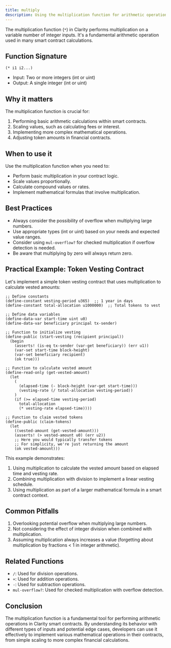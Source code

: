 ```yaml
---
title: multiply
description: Using the multiplication function for arithmetic operations in Clarity smart contracts.
---
```


The multiplication function (`*`) in Clarity performs multiplication on a variable number of integer inputs. It's a fundamental arithmetic operation used in many smart contract calculations.

## Function Signature

```clarity
(* i1 i2...)
```

- Input: Two or more integers (int or uint)
- Output: A single integer (int or uint)

## Why it matters

The multiplication function is crucial for:

1. Performing basic arithmetic calculations within smart contracts.
2. Scaling values, such as calculating fees or interest.
3. Implementing more complex mathematical operations.
4. Adjusting token amounts in financial contracts.

## When to use it

Use the multiplication function when you need to:

- Perform basic multiplication in your contract logic.
- Scale values proportionally.
- Calculate compound values or rates.
- Implement mathematical formulas that involve multiplication.

## Best Practices

- Always consider the possibility of overflow when multiplying large numbers.
- Use appropriate types (int or uint) based on your needs and expected value ranges.
- Consider using `mul-overflow?` for checked multiplication if overflow detection is needed.
- Be aware that multiplying by zero will always return zero.

## Practical Example: Token Vesting Contract

Let's implement a simple token vesting contract that uses multiplication to calculate vested amounts:

```clarity
;; Define constants
(define-constant vesting-period u365)  ;; 1 year in days
(define-constant total-allocation u1000000)  ;; Total tokens to vest

;; Define data variables
(define-data-var start-time uint u0)
(define-data-var beneficiary principal tx-sender)

;; Function to initialize vesting
(define-public (start-vesting (recipient principal))
  (begin
    (asserts! (is-eq tx-sender (var-get beneficiary)) (err u1))
    (var-set start-time block-height)
    (var-set beneficiary recipient)
    (ok true)))

;; Function to calculate vested amount
(define-read-only (get-vested-amount)
  (let
    (
      (elapsed-time (- block-height (var-get start-time)))
      (vesting-rate (/ total-allocation vesting-period))
    )
    (if (>= elapsed-time vesting-period)
      total-allocation
      (* vesting-rate elapsed-time))))

;; Function to claim vested tokens
(define-public (claim-tokens)
  (let
    ((vested-amount (get-vested-amount)))
    (asserts! (> vested-amount u0) (err u2))
    ;; Here you would typically transfer tokens
    ;; For simplicity, we're just returning the amount
    (ok vested-amount)))
```

This example demonstrates:
1. Using multiplication to calculate the vested amount based on elapsed time and vesting rate.
2. Combining multiplication with division to implement a linear vesting schedule.
3. Using multiplication as part of a larger mathematical formula in a smart contract context.

## Common Pitfalls

1. Overlooking potential overflow when multiplying large numbers.
2. Not considering the effect of integer division when combined with multiplication.
3. Assuming multiplication always increases a value (forgetting about multiplication by fractions < 1 in integer arithmetic).

## Related Functions

- `/`: Used for division operations.
- `+`: Used for addition operations.
- `-`: Used for subtraction operations.
- `mul-overflow?`: Used for checked multiplication with overflow detection.

## Conclusion

The multiplication function is a fundamental tool for performing arithmetic operations in Clarity smart contracts. By understanding its behavior with different types of inputs and potential edge cases, developers can use it effectively to implement various mathematical operations in their contracts, from simple scaling to more complex financial calculations.
